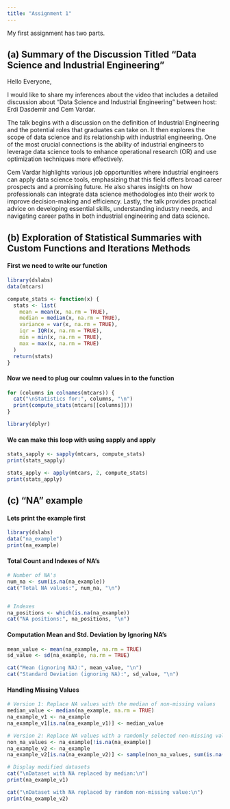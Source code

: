 ```yaml
---
title: "Assignment 1"
---
```


My first assignment has two parts.

## (a) Summary of the Discussion Titled "Data Science and Industrial Engineering"

Hello Everyone,

I would like to share my inferences about the video that includes a detailed discussion about "Data Science and Industrial Engineering" between host: Erdi Dasdemir and Cem Vardar.

The talk begins with a discussion on the definition of Industrial Engineering and the potential roles that graduates can take on. It then explores the scope of data science and its relationship with industrial engineering. One of the most crucial connections is the ability of industrial engineers to leverage data science tools to enhance operational research (OR) and use optimization techniques more effectively.

Cem Vardar highlights various job opportunities where industrial engineers can apply data science tools, emphasizing that this field offers broad career prospects and a promising future. He also shares insights on how professionals can integrate data science methodologies into their work to improve decision-making and efficiency. Lastly, the talk provides practical advice on developing essential skills, understanding industry needs, and navigating career paths in both industrial engineering and data science.

## (b) Exploration of Statistical Summaries with Custom Functions and Iterations Methods

#### First we need to write our function

```r
library(dslabs)
data(mtcars)

compute_stats <- function(x) {
  stats <- list(
    mean = mean(x, na.rm = TRUE),
    median = median(x, na.rm = TRUE),
    variance = var(x, na.rm = TRUE),
    iqr = IQR(x, na.rm = TRUE),
    min = min(x, na.rm = TRUE),
    max = max(x, na.rm = TRUE)
  )
  return(stats)
}
```


#### Now we need to plug our coulmn values in to the function

```r
for (columns in colnames(mtcars)) {
  cat("\nStatistics for:", columns, "\n")
  print(compute_stats(mtcars[[columns]]))
}

library(dplyr)
```

#### We can make this loop with using sapply and apply

```r

stats_sapply <- sapply(mtcars, compute_stats)
print(stats_sapply)

stats_apply <- apply(mtcars, 2, compute_stats)
print(stats_apply)
```

## (c) "NA" example

#### Lets print the example first

```r
library(dslabs)
data("na_example")
print(na_example)
```

#### Total Count and Indexes of NA's
```r
# Number of NA's
num_na <- sum(is.na(na_example))
cat("Total NA values:", num_na, "\n")


# Indexes
na_positions <- which(is.na(na_example))
cat("NA positions:", na_positions, "\n")
```

#### Computation Mean and Std. Deviation by Ignoring NA's

```r
mean_value <- mean(na_example, na.rm = TRUE)
sd_value <- sd(na_example, na.rm = TRUE)

cat("Mean (ignoring NA):", mean_value, "\n")
cat("Standard Deviation (ignoring NA):", sd_value, "\n")

```


#### Handling Missing Values

```r

# Version 1: Replace NA values with the median of non-missing values
median_value <- median(na_example, na.rm = TRUE)
na_example_v1 <- na_example
na_example_v1[is.na(na_example_v1)] <- median_value

# Version 2: Replace NA values with a randomly selected non-missing value
non_na_values <- na_example[!is.na(na_example)]
na_example_v2 <- na_example
na_example_v2[is.na(na_example_v2)] <- sample(non_na_values, sum(is.na(na_example_v2)), replace = TRUE)

# Display modified datasets
cat("\nDataset with NA replaced by median:\n")
print(na_example_v1)

cat("\nDataset with NA replaced by random non-missing value:\n")
print(na_example_v2)

```


